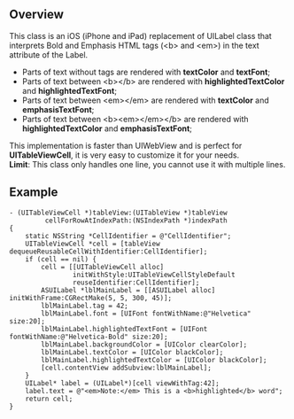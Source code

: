 == Overview ==
This class is an iOS (iPhone and iPad) replacement of UILabel class that interprets Bold and Emphasis HTML tags (&lt;b&gt; and &lt;em&gt;) in the text attribute of the Label.

<ul>
<li>Parts of text without tags are rendered with '''textColor''' and '''textFont''';</li>
<li>Parts of text between &lt;b&gt;&lt;/b&gt; are rendered with '''highlightedTextColor''' and '''highlightedTextFont''';</li>
<li>Parts of text between &lt;em&gt;&lt;/em&gt; are rendered with '''textColor''' and '''emphasisTextFont''';</li>
<li>Parts of text between &lt;b&gt;&lt;em&gt;&lt;/em&gt;&lt;/b&gt; are rendered with '''highlightedTextColor''' and '''emphasisTextFont''';</li>
</ul>

This implementation is faster than UIWebView and is perfect for '''UITableViewCell''', it is very easy to customize it for your needs.<br/>
'''Limit''': This class only handles one line, you cannot use it with multiple lines.

== Example ==

<pre>
- (UITableViewCell *)tableView:(UITableView *)tableView 
         cellForRowAtIndexPath:(NSIndexPath *)indexPath 
{
    static NSString *CellIdentifier = @"CellIdentifier";
    UITableViewCell *cell = [tableView dequeueReusableCellWithIdentifier:CellIdentifier];
    if (cell == nil) {
        cell = [[UITableViewCell alloc]
                initWithStyle:UITableViewCellStyleDefault
                reuseIdentifier:CellIdentifier];
        ASUILabel *lblMainLabel = [[ASUILabel alloc] initWithFrame:CGRectMake(5, 5, 300, 45)];
        lblMainLabel.tag = 42;
        lblMainLabel.font = [UIFont fontWithName:@"Helvetica" size:20];
        lblMainLabel.highlightedTextFont = [UIFont fontWithName:@"Helvetica-Bold" size:20];
        lblMainLabel.backgroundColor = [UIColor clearColor];
        lblMainLabel.textColor = [UIColor blackColor];
        lblMainLabel.highlightedTextColor = [UIColor blackColor];
        [cell.contentView addSubview:lblMainLabel];
    }
    UILabel* label = (UILabel*)[cell viewWithTag:42];
    label.text = @"<em>Note:</em> This is a <b>highlighted</b> word";
    return cell;
}
</pre>
